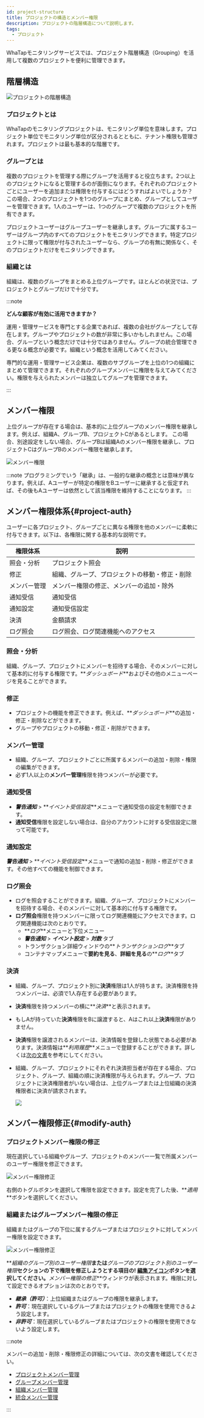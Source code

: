 ```yaml
---
id: project-structure
title: プロジェクトの構造とメンバー権限
description: プロジェクトの階層構造について説明します。
tags:
  - プロジェクト
---
```


WhaTapモニタリングサービスでは、プロジェクト階層構造（Grouping）を活用して複数のプロジェクトを便利に管理できます。

## 階層構造

![プロジェクトの階層構造](https://img.whatap.io/media/images/3depth.png)

### プロジェクトとは

WhaTapのモニタリングプロジェクトは、モニタリング単位を意味します。プロジェクト単位でモニタリング単位が区分されるとともに、テナント権限も管理されます。プロジェクトは最も基本的な階層です。

### グループとは

複数のプロジェクトを管理する際にグループを活用すると役立ちます。2つ以上のプロジェクトになると管理するのが面倒になります。それぞれのプロジェクトごとにユーザーを追加または権限を付与するにはどうすればよいでしょうか？ この場合、2つのプロジェクトを1つのグループにまとめ、グループとしてユーザーを管理できます。1人のユーザーは、1つのグループで複数のプロジェクトを所有できます。

プロジェクトユーザーはグループユーザーを継承します。グループに属するユーザーはグループ内のすべてのプロジェクトをモニタリングできます。特定プロジェクトに限って権限が付与されたユーザーなら、グループの有無に関係なく、そのプロジェクトだけをモニタリングできます。

### 組織とは

組織は、複数のグループをまとめる上位グループです。ほとんどの状況では、プロジェクトとグループだけで十分です。

:::note 

**どんな顧客が有効に活用できますか？**

運用・管理サービスを専門とする企業であれば、複数の会社がグループとして存在します。グループやプロジェクトの数が非常に多いかもしれません。この場合、グループという概念だけでは十分ではありません。グループの統合管理できる更なる概念が必要です。組織という概念を活用してみてください。

専門的な運用・管理サービス企業は、複数のサブグループを上位の1つの組織にまとめて管理できます。それぞれのグループメンバーに権限を与えてみてください。権限を与えられたメンバーは独立してグループを管理できます。

:::

## メンバー権限

上位グループが存在する場合は、基本的に上位グループのメンバー権限を継承します。例えば、組織A、グループB、プロジェクトCがあるとします。 この場合、別途設定をしない場合、グループBは組織Aのメンバー権限を継承し、プロジェクトCはグループBのメンバー権限を継承します。

![メンバー権限](/img/member-authority.png)

:::note
プログラミングでいう「継承」は、一般的な継承の概念とは意味が異なります。例えば、Aユーザーが特定の権限をBユーザーに継承すると仮定すれば、その後もAユーザーは依然として該当権限を維持することになります。
:::

## メンバー権限体系{#project-auth}

ユーザーに各プロジェクト、グループごとに異なる権限を他のメンバーに柔軟に付与できます。以下は、各権限に関する基本的な説明です。

<div class='c5-3-5-avg'>

| 権限体系           | 説明                                      |
| -------------- | --------------------------------------- |
| 照会・分析          | プロジェクト照会                                |
| 修正             | 組織、グループ、プロジェクトの移動・修正・削除                 |
| メンバー管理         | メンバー権限の修正、メンバーの追加・除外                    |
| 通知受信           | 通知受信                                    |
| 通知設定           | 通知受信設定                                  |
| 決済             | 金額請求                                    |
| ログ照会           | ログ照会、ログ関連機能へのアクセス                       |

</div>

### 照会・分析

組織、グループ、プロジェクトにメンバーを招待する場合、そのメンバーに対して基本的に付与する権限です。**_ダッシュボード_**およびその他のメニューページを見ることができます。

### 修正

-   プロジェクトの機能を修正できます。例えば、**_ダッシュボード_**の追加・修正・削除などができます。 
-   グループやプロジェクトの移動・修正・削除ができます。

### メンバー管理

-   組織、グループ、プロジェクトごとに所属するメンバーの追加・削除・権限の編集ができます。
-   必ず1人以上の**メンバー管理**権限を持つメンバーが必要です。

### 通知受信

-   **_警告通知_** > **_イベント受信設定_**メニューで通知受信の設定を制御できます。 
-   **通知受信**権限を設定しない場合は、自分のアカウントに対する受信設定に限って可能です。

### 通知設定

**_警告通知_** > **_イベント受信設定_**メニューで通知の追加・削除・修正ができます。その他すべての機能を制御できます。

### ログ照会

-   ログを照会することができます。組織、グループ、プロジェクトにメンバーを招待する場合、そのメンバーに対して基本的に付与する権限です。
-   **ログ照会**権限を持つメンバーに限ってログ関連機能にアクセスできます。ログ関連機能は次のとおりです。
    -   **_ログ_**メニューと下位メニュー
    -   **_警告通知_** > **_イベント設定_** > **_対数_** タブ
    -   トランザクション詳細ウィンドウの**_トランザクションログ_**タブ
    -   コンテナマップメニューで**要約を見る**、**詳細を見る**の**_ログ_**タブ

### 決済

-   組織、グループ、プロジェクト別に**決済**権限は1人が持ちます。決済権限を持つメンバーは、必須で1人存在する必要があります。
-   **決済**権限を持つメンバーの横に**_決済_**と表示されます。
-   もしAが持っていた**決済**権限をBに譲渡すると、Aはこれ以上**決済**権限がありません。
-   **決済**権限を譲渡されるメンバーは、決済情報を登録した状態である必要があります。決済情報は**_利用履歴_**メニューで登録することができます。詳しくは[次の文書](../management/billing)を参考にしてください。
-   組織、グループ、プロジェクトにそれぞれ決済担当者が存在する場合、プロジェクト、グループ、組織の順に決済権限が与えられます。グループ、プロジェクトに決済権限者がいない場合は、上位グループまたは上位組織の決済権限者に決済が請求されます。

    ![](/img/project-str-billing.png)

## メンバー権限修正{#modify-auth}

### プロジェクトメンバー権限の修正

現在選択している組織やグループ、プロジェクトのメンバー一覧で所属メンバーのユーザー権限を修正できます。 

![メンバー権限修正](/img/member-modify-basic-authority-new.png)

右側のトグルボタンを選択して権限を設定できます。設定を完了した後、**_適用_**ボタンを選択してください。

### 組織またはグループメンバー権限の修正

組織またはグループの下位に属するグループまたはプロジェクトに対してメンバー権限を設定できます。

![メンバー権限修正](/img/modify-member-authority-new.png)

**_組織のグループ別のユーザー権限_**または**_グループのプロジェクト別のユーザー権限_**セクションの下で権限を修正しようとする項目の! [編集アイコン](/img/ico-edit.svg)ボタンを選択してください。**_メンバー権限の修正_**ウィンドウが表示されます。権限に対して設定できるオプションは次のとおりです。

-   **_継承（許可）_**：上位組織またはグループの権限を継承します。
-   **_許可_**：現在選択しているグループまたはプロジェクトの権限を使用できるよう設定します。
-   **_非許可_**：現在選択しているグループまたはプロジェクトの権限を使用できないよう設定します。

:::note

メンバーの追加・削除・権限修正の詳細については、次の文書を確認してください。

-   [プロジェクトメンバー管理](../project#member-list)
-   [グループメンバー管理](group#add-member)
-   [組織メンバー管理](organization#member-list)
-   [統合メンバー管理](integrated-manage#member)

:::
